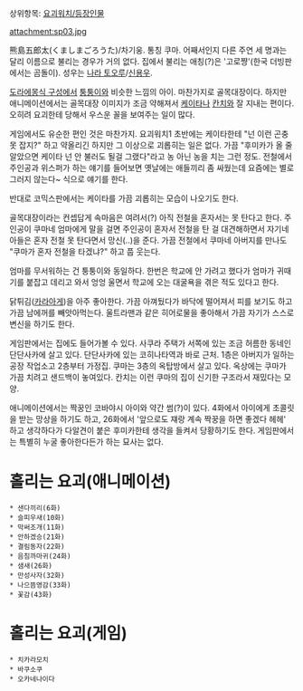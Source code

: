 상위항목: [[요괴워치/등장인물]]

attachment:sp03.jpg

熊島五郎太(くましまごろうた)/차기웅. 통칭 쿠마. 어째서인지 다른 주연 세 명과는 달리 이름으로 불리는 경우가 거의 없다. 집에서 불리는 애칭(?)은 '고로쨩'(한국 더빙판에서는 곰돌이). 성우는 [[나라 토오루]]/[[신용우]].  

[[도라에몽식 구성]]에서 [[퉁퉁이]]와 비슷한 느낌의 아이. 마찬가지로 골목대장이다. 하지만 애니메이션에서는 골목대장 이미지가 조금 약해져서 [[아마노 케이타|케이타]]나 [[이마다 칸치|칸치]]와 잘 지내는 편이다. 오히려 요괴한테 당해서 우스운 꼴을 보여주는 일이 많다. 

게임에서도 유순한 편인 것은 마찬가지. 요괴워치1 초반에는 케이타한테 "넌 이런 곤충 못 잡지?" 하고 약올리긴 하지만 그 이상으로 괴롭히는 일은 없다. 가끔 "후미카가 올 줄 알았으면 케이타 넌 안 불러도 될걸 그랬다"라고 농 아닌 농을 치는 그런 정도. 전철에서 주인공과 위스퍼가 하는 얘기를 들어보면 옛날에는 애들끼리 좀 싸웠는데 요즘에는 별로 그러지 않는다~ 식으로 얘기를 한다. 

반대로 코믹스판에서는 케이타를 가끔 괴롭히는 모습이 나오기도 한다. 

골목대장이라는 컨셉답게 속마음은 여려서(?) 아직 전철을 혼자서는 못 탄다고 한다. 주인공이 쿠마네 엄마에게 말을 걸면 주인공이 혼자서 전철을 탄 걸 대견해하면서 자기네 아들은 혼자 전철 못 탄다면서 망신(..)을 준다. 가끔 전철에서 쿠마네 아버지를 만나도 "쿠마가 혼자 전철을 타겠냐?" 하고 풉 웃는다. 

엄마를 무서워하는 건 퉁퉁이와 동일하다. 한번은 학교에 안 가려고 했다가 엄마가 귀때기를 붙잡고 데리고 와서 엉엉 울면서 학교에 오는 대굴욕을 겪은 적도 있다고 한다. 

닭튀김([[카라아게]])을 아주 좋아한다. 가끔 아껴뒀다가 바닥에 떨어져서 피를 보기도 하고 가끔 남에꺼를 빼앗아먹는다. 울트라맨과 같은 히어로물을 좋아해서 가끔 자기가 스스로 변신을 하기도 한다.  

게임판에서는 집에도 들어가볼 수 있다. 사쿠라 주택가 서쪽에 있는 조금 허름한 동네인 단단사카에 살고 있다. 단단사카에 있는 코히나타역과 바로 근처. 1층은 아버지가 일하는 공장 작업소고 2층부터 가정집. 쿠마는 3층의 옥탑방에서 살고 있다. 옥상에는 쿠마가 가끔 치려고 샌드백이 놓여있다. 칸치는 이런 쿠마의 집이 신기한 구조라서 재밌다는 모양.

애니메이션에서는 짝꿍인 코바야시 아이와 약간 썸(?)이 있다. 4화에서 아이에게 초콜릿을 받는 망상을 하기도 하고, 26화에서 '앞으로도 쟤랑 계속 짝꿍을 하면 좋겠다 헤헤' 하고 생각하다가 다알견이 붙은 후미카한테 생각을 들켜서 당황하기도 한다. 게임판에서는 특별히 누굴 좋아한다든가 하는 묘사는 없다. 

= 홀리는 요괴(애니메이션) = 
 * 샌다끼리(6화)
 * 슬피우새(10화)
 * 막써조개(11화)
 * 안하겠승(21화)
 * 결림동자(22화)
 * 음침까마귀(24화)
 * 샘새(26화)
 * 만성사자(32화)
 * 나으뜸영감(33화)
 * 꽃감(43화)

= 홀리는 요괴(게임) = 
 * 치카라모치
 * 바쿠소쿠
 * 오카네나이다
